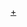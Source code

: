 {{Navbox Musical artist
| name   = 桃色幸運草Z
|state = <includeonly>collapsed</includeonly>
|title=[[桃色幸運草Z|{{{1|桃色幸運草Z}}}]]
|background= #ff98cc; Color:white;
| above = '''[[百田夏菜子]]''' - '''[[玉井詩織]]''' - '''[[佐佐木彩夏]]'''  - '''[[高城蕾妮]]'''<br/>（前成員） '''[[早見朱莉]]''' - '''[[有安杏果]]''' <br/>（主流出道前離開） '''[[弓川留奈]]''' - '''[[SKE48#前成員|高井月奈]]''' - '''[[和川未優]]''' - '''[[伊倉愛美]]''' - '''[[藤白堇]]''' - '''[[柏幸奈]]''' 
| group1 = 單曲
| list1 = {{Navbox Musical artist|child
| group1 = 一般發售
| list1 = {{Navbox Musical artist|child
| group1 = 獨立音樂
| list1 = 1.{{link-ja|桃色拳頭|ももいろパンチ}} - 2.[[向未來進發！]] 
| group2 = 主流音樂
| list2 = 1.[[行動吧！怪盜少女]] -  2.[[粉紅瓊斯]] -  3.[[未來保齡球/Chai Maxx]] -  4.[[Z傳說 ～永無止境的革命～]] -  5.[[D'的純情]] -  6.[[勞動讚歌]] -  7.[[猛烈宇宙交響曲·第七樂章「無限的愛」]] -  8.[[Z女戰爭]] -  9.[[再會吧、那些愛憐的悲傷啊]] - 10.[[GOUNN]] -  11.[[哭泣也無所謂喔]] -  12.[[MOON PRIDE]] -  13.[[在夢之浮世盛開吧]] -  14.{{link-ja|青春賦}} -  15.{{link-ja|『Z』の誓い}} -  16.{{link-ja|ザ・ゴールデン・ヒストリー}} -  17.{{link-ja|BLAST!}} -  18.[[笑一笑～]]}}
|group2 = 限定出貨
|  list2 = 1.Dream Wave - 2.ももクリ -  3.あかりんへ贈る歌 -  4.白之風 -  5.僕等のセンチュリー  -  6.泣いちゃいそう冬/鋼の意志
 | group3 = 別名義
| list3 = 1.[[日本笑顏百景]]（桃黑亭一門）- 2.JUMP!!!!!（Twinkle5）}}
|group2 = 專輯
| list2 = {{Navbox Musical artist|child
|group1 = 一般發售
|  list1 = 1.[[戰鬥與浪漫]] - 2.[[5TH DIMENSION]] - 3.{{link-ja|AMARANTHUS}} - 4.{{link-ja|白金の夜明け}}
|group2 = 限定出貨
|  list2 = 1.ももクロ★オールスターズ2012
|group3 = 精選輯
|  list3 = {{link-ja|MOMOIRO CLOVER Z BEST ALBUM「桃も十、番茶も出花」}}}}
| group3 = DVD<br />Blu-ray
| list3 = 1.ももいろクリスマス in 日本青年館〜脱皮:DAPPI〜 - 2.  4.10中野サンプラザ大会 ももクロ春の一大事〜眩しさの中に君がいた〜 - 3.サマーダイブ2011 極楽門からこんにちは - 4.ももクロ秋の2大祭り「男祭り2011」 - 5.ももクロ秋の2大祭り「女祭り2011」- 6.ももいろクリスマス2011 さいたまスーパーアリーナ大会 - 7.ももクロ春の一大事2012 〜横浜アリーナ まさかの2DAYS〜ももクロ春の一大事2012 〜ももクロ☆オールスターズ〜- 8.ももクロ春の一大事2012 〜横浜アリーナ まさかの2DAYS〜ももクロ春の一大事2012 〜見渡せば大パノラマ地獄〜- 9.ももクロ夏のバカ騒ぎ SUMMER DIVE 2012 西武ドーム大会 - 10.ももクロの子供祭り2012〜良い子のみんな集まれーっ!〜 - 11.ももクロ秋の2大祭り「男祭り2012-Dynamism-」 - 12.ももクロ秋の2大祭り「女祭り2012-Girl's Imagination-」  13.ももいろクリスマス2012 〜さいたまスーパーアリーナ大会〜〜 24日公演 - 14.ももいろクリスマス2012 〜さいたまスーパーアリーナ大会〜 25日公演 - 15.ももいろクローバーZ JAPAN TOUR 2013「5TH DIMENSION」 - 16.ももいろクローバーZ 春の一大事 2013 西武ドーム大会 〜星を継ぐもも vol.1 Peach for the Stars〜 - 17.ももいろクローバーZ 春の一大事 2013 西武ドーム大会 〜星を継ぐもも vol.2 Peach for the Stars〜 - 18. ももクロの子供祭り2013〜守れ!みんなの東武動物公園 戦え!ももいろアニマルZ!〜 - 19. ももクロ夏のバカ騒ぎ WORLD SUMMER DIVE 2013.8.4 日産スタジアム大会
|group4 = 出演電影
|  list4 = シロメ &#124; 市民ポリス69 &#124; NINIFUNI &#124; ももドラ momo+dra
|group5 = 正式</br>冠名節目
| list5 = {{Navbox Musical artist|child
| group1 = 電視
|  list1 = ももクロChan〜Momoiro Clover Z Channel〜#ももいろクローバーまる裸バラエティ 別冊ももクロChan|ももいろクローバーまる裸バラエティ 別冊ももクロChan &#124; ももクロ式見学ガイド もも見!! &#124; ももクロ団 &#124; 青山ワンセグ開発&#124;主演電視劇「天使とジャンプ」
| group2 = 廣播
| list2 = Music Wire 〜ももクロちゃんのLET'S LISTENING TIME!〜 &#124; ももいろクローバーの毎日ももチャンネル! &#124; 週末ヒロインももいろクローバーZの世界のももクロNO.1! &#124; ももいろクローバーZ ももクロくらぶxoxo
| group3 = 配信
| list3 = ももクロChan〜Momoiro Clover Z Channel〜}}
| group6 = 相關項目
|  list6 = [[星塵傳播]]（事務所） &#124; [[國王唱片]]（唱片公司） &#124; 佐佐木敦規（Live演出） &#124; [[前山田健一]]（樂曲提供）
|below = 官方網站 http://www.momoclo.net/
}}<noinclude>

{{DEFAULTSORT:Momoiro Clover Z}}
[[Category:桃色幸運草Z|+]]

</noinclude>